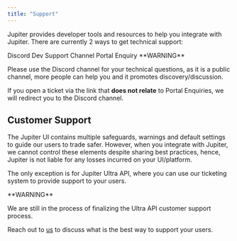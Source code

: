 ```yaml
---
title: "Support"
---
```


Jupiter provides developer tools and resources to help you integrate with Jupiter. There are currently 2 ways to get technical support:

<Columns cols={2}>
<Card href="https://discord.com/channels/897540204506775583/910250162402779146" icon="discord" horizontal>
Discord Dev Support Channel
</Card>
<Card href="https://support.jup.ag/hc/en-us/requests/new?ticket_form_id=18069133114012&tf_18541841140892=api_or_developer_support" icon="message" horizontal>
  Portal Enquiry
</Card>

</Columns>
<Warning>
**WARNING**

  Please use the Discord channel for your technical questions, as it is a public channel, more people can help you and it promotes discovery/discussion.

If you open a ticket via the link that **does not relate** to Portal Enquiries, we will redirect you to the Discord channel.

</Warning>

## Customer Support

The Jupiter UI contains multiple safeguards, warnings and default settings to guide our users to trade safer. However, when you integrate with Jupiter, we cannot control these elements despite sharing best practices, hence, Jupiter is not liable for any losses incurred on your UI/platform.

The only exception is for Jupiter Ultra API, where you can use our ticketing system to provide support to your users.

<Warning>
**WARNING**

  We are still in the process of finalizing the Ultra API customer support process.

Reach out to [us](https://t.me/Yankee0x) to discuss what is the best way to support your users.

</Warning>
